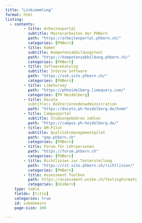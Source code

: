```yaml
---
title: "Linksammlung"
format: html
listing:
  - contents:
        - title: Arbeitenportal
          subtitle: Masterarbeiten der PHBern
          path: "https://arbeitenportal.phbern.ch/"
          categories: [PHBern]
        - title: Komet
          subtitle: Kompetenzabbildungstool
          path: "https://kompetenzabbildung.phbern.ch/"
          categories: [PHBern]
        - title: Softwarekatalog
          subtitle: Interne Software
          path: "https://ssk.site.phbern.ch/"
          categories: [PHBern]
        - title: LimeSurvey
          path: "https://phheidelberg.limequery.com/"
          categories: [PH Heidelberg]
        - title: Docata
          subtitle:: Doktorierendenadministration
          path: "https://docata.ph-heidelberg.de/home"
        - title: Campusportal
          subtitle: Studiengebühren zahlen
          path: "https://campus.ph-heidelberg.de/" 
        - title: QM-Pilot
          subtitle: Qualitätsmanagementpilot
          path: "qmp.phbern.ch"
          categories: [PHBern]
        - title: Forum für Lehrpersonen
          path: "https://forum.phbern.ch"
          categories: [PHBern]
        - title: Richtlinien zur Texterstellung
          path: "https://rzt.site.phbern.ch/richtlinien/"
          categories: [PHBern]
        - title: Assessment Toolbox
          path: https://assessment.unibe.ch/TestingFormats
          categories: [UniBern]
    type: table
    fields: [title]
    categories: true
    id: subdomains
    page-size: 100
    
---
```


